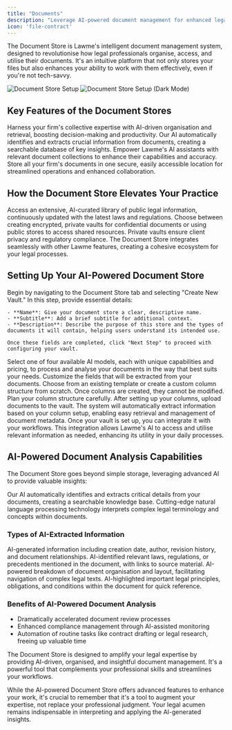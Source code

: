 ```yaml
---
title: "Documents"
description: "Leverage AI-powered document management for enhanced legal efficiency"
icon: 'file-contract'
---
```



The Document Store is Lawme's intelligent document management system, designed to revolutionise how legal professionals organise, access, and utilise their documents. It's an intuitive platform that not only stores your files but also enhances your ability to work with them effectively, even if you're not tech-savvy.

<Frame>
  <img
    className="dark:hidden"
    src="../snippets/document_stores_overview.gif"
    alt="Document Store Setup"
  />
  <img
    className="hidden dark:block"
    src="../snippets/document_stores_overview_dark.gif"
    alt="Document Store Setup (Dark Mode)"
  />
</Frame>

## Key Features of the Document Stores

<CardGroup cols={2}>
  <Card title="AI-Powered Knowledge Management" icon="brain-circuit">
    Harness your firm's collective expertise with AI-driven organisation and retrieval, boosting decision-making and productivity.
  </Card>
  <Card title="Intelligent Information Extraction" icon="file-magnifying-glass">
    Our AI automatically identifies and extracts crucial information from documents, creating a searchable database of key insights.
  </Card>
  <Card title="Seamless AI Assistant Integration" icon="robot">
    Empower Lawme's AI assistants with relevant document collections to enhance their capabilities and accuracy.
  </Card>
  <Card title="Centralized Secure Storage" icon="database-lock">
    Store all your firm's documents in one secure, easily accessible location for streamlined operations and enhanced collaboration.
  </Card>
</CardGroup>

## How the Document Store Elevates Your Practice

<CardGroup cols={3}>
  <Card title="Comprehensive Legal Resources" icon="scale-balanced">
    Access an extensive, AI-curated library of public legal information, continuously updated with the latest laws and regulations.
  </Card>
  <Card title="Secure Private Vaults & Public Stores" icon="vault">
    Choose between creating encrypted, private vaults for confidential documents or using public stores to access shared resources. Private vaults ensure client privacy and regulatory compliance.
  </Card>
  <Card title="Seamless Workflow Integration" icon="diagram-project">
    The Document Store integrates seamlessly with other Lawme features, creating a cohesive ecosystem for your legal processes.
  </Card>
</CardGroup>

## Setting Up Your AI-Powered Document Store

<Steps>
  <Step title="Create a Secure Vault">
    Begin by navigating to the Document Store tab and selecting "Create New Vault." In this step, provide essential details:
    
    - **Name**: Give your document store a clear, descriptive name.
    - **Subtitle**: Add a brief subtitle for additional context.
    - **Description**: Describe the purpose of this store and the types of documents it will contain, helping users understand its intended use.

    Once these fields are completed, click "Next Step" to proceed with configuring your vault.
  </Step>
  <Step title="Choose an AI Model">
    Select one of four available AI models, each with unique capabilities and pricing, to process and analyse your documents in the way that best suits your needs.
  </Step>
  <Step title="Define Document Store Columns">
    Customize the fields that will be extracted from your documents. Choose from an existing template or create a custom column structure from scratch. 
    <Note>
      Once columns are created, they cannot be modified. Plan your column structure carefully.
    </Note>
  </Step>
  <Step title="Add and Manage Documents">
    After setting up your columns, upload documents to the vault. The system will automatically extract information based on your column setup, enabling easy retrieval and management of document metadata.
  </Step>
</Steps>

  <Tip>
  Once your vault is set up, you can integrate it with your workflows. This integration allows Lawme's AI to access and utilise relevant information as needed, enhancing its utility in your daily processes.
  </Tip>


## AI-Powered Document Analysis Capabilities

The Document Store goes beyond simple storage, leveraging advanced AI to provide valuable insights:

<CardGroup cols={2}>
  <Card title="AI-Driven Information Extraction" icon="wand-magic-sparkles">
    Our AI automatically identifies and extracts critical details from your documents, creating a searchable knowledge base.
  </Card>
  <Card title="Advanced Legal Language Processing" icon="microchip-ai">
    Cutting-edge natural language processing technology interprets complex legal terminology and concepts within documents.
  </Card>
</CardGroup>

### Types of AI-Extracted Information

<CardGroup cols={2}>
  <Card title="Comprehensive Document Metadata">
    AI-generated information including creation date, author, revision history, and document relationships.
  </Card>
  <Card title="In-Depth Legal Context">
    AI-identified relevant laws, regulations, or precedents mentioned in the document, with links to source material.
  </Card>
  <Card title="Intelligent Document Structure Analysis">
    AI-powered breakdown of document organisation and layout, facilitating navigation of complex legal texts.
  </Card>
  <Card title="Critical Legal Concept Identification">
    AI-highlighted important legal principles, obligations, and conditions within the document for quick reference.
  </Card>
</CardGroup>

### Benefits of AI-Powered Document Analysis

- Dramatically accelerated document review processes
- Enhanced compliance management through AI-assisted monitoring
- Automation of routine tasks like contract drafting or legal research, freeing up valuable time

The Document Store is designed to amplify your legal expertise by providing AI-driven, organised, and insightful document management. It's a powerful tool that complements your professional skills and streamlines your workflows.

<Tip>
  While the AI-powered Document Store offers advanced features to enhance your work, it's crucial to remember that it's a tool to augment your expertise, not replace your professional judgment. Your legal acumen remains indispensable in interpreting and applying the AI-generated insights.
</Tip>
